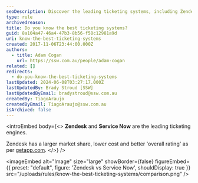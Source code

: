 ```yaml
---
seoDescription: Discover the leading ticketing systems, including Zendesk and Service Now, with their market share, pricing, and overall ratings.
type: rule
archivedreason:
title: Do you know the best ticketing systems?
guid: 8a104a47-46a4-47b3-8b56-f58c12981a9d
uri: know-the-best-ticketing-systems
created: 2017-11-06T23:44:00.000Z
authors:
  - title: Adam Cogan
    url: https://ssw.com.au/people/adam-cogan
related: []
redirects:
  - do-you-know-the-best-ticketing-systems
lastUpdated: 2024-06-08T03:27:17.000Z
lastUpdatedBy: Brady Stroud [SSW]
lastUpdatedByEmail: bradystroud@ssw.com.au
createdBy: TiagoAraujo
createdByEmail: TiagoAraujo@ssw.com.au
isArchived: false
---
```


<introEmbed
  body={<>
**Zendesk** and **Service Now** are the leading ticketing engines.

Zendesk has a larger market share, lower cost and better 'overall rating' as per [getapp.com](https://www.getapp.com/it-management-software/a/service-now-com/compare/zendesk/).
  </>}
/>

<imageEmbed
  alt="Image"
  size="large"
  showBorder={false}
  figureEmbed={{
    preset: "default",
    figure: 'Zendesk vs Service Now',
    shouldDisplay: true
  }}
  src="/uploads/rules/know-the-best-ticketing-systems/comparison.png"
/>
